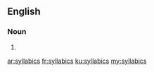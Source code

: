 ==English==

===Noun===
{{head|en|plural}}

# {{plural of|syllabic|lang=en|nocat=1}}

[[ar:syllabics]]
[[fr:syllabics]]
[[ku:syllabics]]
[[my:syllabics]]